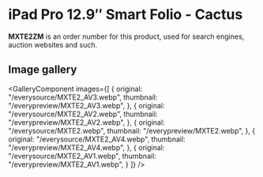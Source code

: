 
# iPad Pro 12.9″ Smart Folio - Cactus

<Callout type='info' emoji='👉🏻'>**MXTE2ZM** is an order number for this product, used for search engines, auction websites and such.</Callout>

## Image gallery

<GalleryComponent
    images={[
      {
        original: "/everysource/MXTE2_AV3.webp",
        thumbnail: "/everypreview/MXTE2_AV3.webp",
      },
      {
        original: "/everysource/MXTE2_AV2.webp",
        thumbnail: "/everypreview/MXTE2_AV2.webp",
      },
      {
        original: "/everysource/MXTE2.webp",
        thumbnail: "/everypreview/MXTE2.webp",
      },
      {
        original: "/everysource/MXTE2_AV4.webp",
        thumbnail: "/everypreview/MXTE2_AV4.webp",
      },
      {
        original: "/everysource/MXTE2_AV1.webp",
        thumbnail: "/everypreview/MXTE2_AV1.webp",
      }
    ]}
  />
